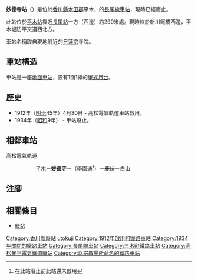 {{NoteTA|G1=Transport
|T=zh-hans:妙德寺站;zh-hk:妙德寺站;zh-tw:妙德寺車站;
|1=zh-hans:妙德寺站;zh-hk:妙德寺站;zh-tw:妙德寺車站;
|2=zh-hans:鹿伏;zh-hk:鹿伏;zh-tw:鹿伏;
}}
{{Infobox station
|公司色 = grey
|站名 = 妙德寺
|圖片 = 
|圖片說明 = 
|日文原名 = 妙徳寺
|平假名 = みょうとくじ
|羅馬拼音 = Myōtokuji
|副站名 = 
|電報略號 = 
|所在地 = {{JPN}}[[香川縣|香川縣]][[木田郡|木田郡]]{{Translink|ja|平井町}}（現時：[[三木町|三木町]]）平木
|座標 = {{coord|34|16|17|N|134|8|2|E|type:railwaystation_region:JP-24|display=inline,title}}
|車站構造 = [[地面車站|地面車站]]
|月台配置 = 1面1線
|啟用年月日 = 1912年（[[明治|明治]]45年）4月30日
|廢站年月日 = 1934年（[[昭和|昭和]]9年）
|乘客人數 = 
|上下車人次 = 
|統計年度 = 
|轉車 = 
|全寬備註 = 
|adjacent = {{Adjacent stations|system=高松琴平電氣鐵道|line=N|left=平木|right=鹿伏|note-left=|note-mid=|note-right=}}
}}
'''妙德寺站'''（{{jpn|j=妙徳寺駅|hg=みょうとくじえき|rm=Myōtokuji eki|f=y}}）是位於[[香川縣|香川縣]][[木田郡|木田郡]]{{Translink|ja|平井町}}平木，{{Translink|ja|高松電気軌道|高松電氣軌道}}的[[長尾線|長尾線]][[鐵路車站|車站]]，現時已經廢止。

此站位於[[平木站|平木站]]靠近[[長尾站_(香川縣)|長尾站]]一方（西邊）約290米處。現時位於新川鐵橋西邊，平木堤防平交道西北方。

車站名稱取自現地附近的[[日蓮宗|日蓮宗]]寺院。

==車站構造== 
車站是一座[[地面車站|地面車站]]，設有1面1線的[[單式月台|單式月台]]。

==歷史==
* 1912年（[[明治|明治]]45年）4月30日 - 高松電氣軌道車站啟用。 
* 1934年（[[昭和|昭和]]9年） - 車站廢止。

== 相鄰車站 ==
;高松電氣軌道
:: [[平木站|平木]]－'''妙德寺'''－（[[學園通站|學園通]]<ref>在此站廢止前此站還未啟用</ref>）－<s>[[鹿伏站|鹿伏]]</s>－[[白山站_(香川縣)|白山]]
== 注腳 ==
{{Reflist}}
== 相關條目 ==
* [[廢站|廢站]]
{{長尾線|mode=4}}
{{DEFAULTSORT:Myotokuji}}
[[Category:香川縣廢站|Category:香川縣廢站]]
[[Category:日本鐵路車站_Myo|utokuji]]
[[Category:1912年啟用的鐵路車站|Category:1912年啟用的鐵路車站]]
[[Category:1934年關閉的鐵路車站|Category:1934年關閉的鐵路車站]]
[[Category:長尾線車站|Category:長尾線車站]]
[[Category:三木町鐵路車站|Category:三木町鐵路車站]]
[[Category:高松琴平電氣鐵道廢站|Category:高松琴平電氣鐵道廢站]]
[[Category:以宗教場所命名的鐵路車站|Category:以宗教場所命名的鐵路車站]]